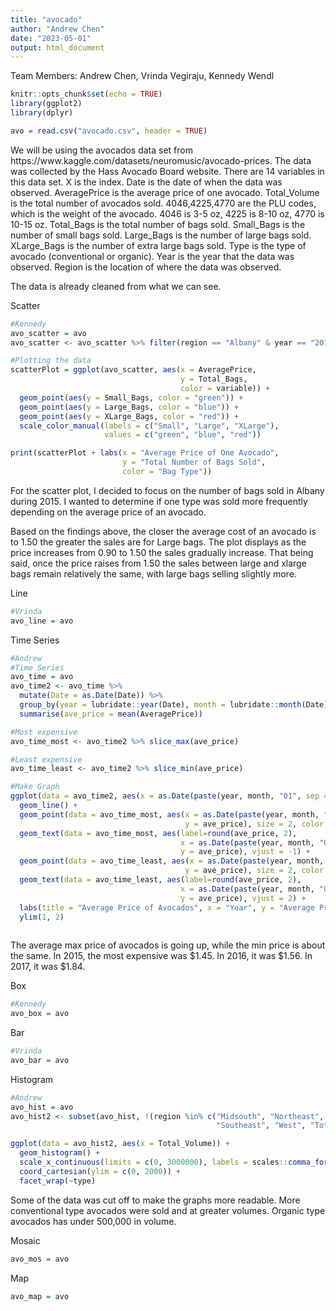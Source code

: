 ```yaml
---
title: "avocado"
author: "Andrew Chen"
date: "2023-05-01"
output: html_document
---
```


Team Members: Andrew Chen, Vrinda Vegiraju, Kennedy Wendl

```r
knitr::opts_chunk$set(echo = TRUE)
library(ggplot2)
library(dplyr)
```

```r
avo = read.csv("avocado.csv", header = TRUE)
```

We will be using the avocados data set from https://www.kaggle.com/datasets/neuromusic/avocado-prices. 
The data was collected by the Hass Avocado Board website. 
There are 14 variables in this data set. X is the index. 
Date is the date of when the data was observed. 
AveragePrice is the average price of one avocado. 
Total_Volume is the total number of avocados sold. 
4046,4225,4770 are the PLU codes, which is the weight of the avocado. 
4046 is 3-5 oz, 4225 is 8-10 oz, 4770 is 10-15 oz. 
Total_Bags is the total number of bags sold. 
Small_Bags is the number of small bags sold. 
Large_Bags is the number of large bags sold. 
XLarge_Bags is the number of extra large bags sold. 
Type is the type of avocado (conventional or organic). 
Year is the year that the data was observed. 
Region is the location of where the data was observed.

The data is already cleaned from what we can see.


Scatter
```r
#Kennedy
avo_scatter = avo
avo_scatter <- avo_scatter %>% filter(region == "Albany" & year == "2015")

#Plotting the data 
scatterPlot = ggplot(avo_scatter, aes(x = AveragePrice, 
                                      y = Total_Bags, 
                                      color = variable)) + 
  geom_point(aes(y = Small_Bags, color = "green")) +
  geom_point(aes(y = Large_Bags, color = "blue")) + 
  geom_point(aes(y = XLarge_Bags, color = "red")) +
  scale_color_manual(labels = c("Small", "Large", "XLarge"),
                     values = c("green", "blue", "red"))

print(scatterPlot + labs(x = "Average Price of One Avocado", 
                         y = "Total Number of Bags Sold",
                         color = "Bag Type"))
```

For the scatter plot, I decided to focus on the number of bags sold in Albany during 2015. I wanted to determine if one type was sold more frequently depending on the average price of an avocado.

Based on the findings above, the closer the average cost of an avocado is to 1.50 the greater the sales are for Large bags. The plot displays as the price increases from 0.90 to 1.50 the sales gradually increase. That being said, once the price raises from 1.50 the sales between large and xlarge bags remain relatively the same, with large bags selling slightly more. 

Line
```r
#Vrinda
avo_line = avo
```

Time Series
```r
#Andrew
#Time Series
avo_time = avo
avo_time2 <- avo_time %>%
  mutate(Date = as.Date(Date)) %>%
  group_by(year = lubridate::year(Date), month = lubridate::month(Date)) %>%
  summarise(ave_price = mean(AveragePrice))

#Most expensive
avo_time_most <- avo_time2 %>% slice_max(ave_price)

#Least expensive
avo_time_least <- avo_time2 %>% slice_min(ave_price)

#Make Graph
ggplot(data = avo_time2, aes(x = as.Date(paste(year, month, "01", sep = "-")), y = ave_price)) +
  geom_line() +
  geom_point(data = avo_time_most, aes(x = as.Date(paste(year, month, "01", sep = "-")), 
                                       y = ave_price), size = 2, color = "red") +
  geom_text(data = avo_time_most, aes(label=round(ave_price, 2),
                                      x = as.Date(paste(year, month, "01", sep = "-")),
                                      y = ave_price), vjust = -1) +
  geom_point(data = avo_time_least, aes(x = as.Date(paste(year, month, "01", sep = "-")), 
                                       y = ave_price), size = 2, color = "blue") +
  geom_text(data = avo_time_least, aes(label=round(ave_price, 2),
                                      x = as.Date(paste(year, month, "01", sep = "-")),
                                      y = ave_price), vjust = 2) +
  labs(title = "Average Price of Avocados", x = "Year", y = "Average Price") +
  ylim(1, 2) 
  
```
The average max price of avocados is going up, while the min price is about the same. 
In 2015, the most expensive was \$1.45. In 2016, it was \$1.56. In 2017, it was \$1.84.

Box
```r
#Kennedy
avo_box = avo
```

Bar
```r
#Vrinda
avo_bar = avo
```

Histogram
```r
#Andrew
avo_hist = avo
avo_hist2 <- subset(avo_hist, !(region %in% c("Midsouth", "Northeast", "SouthCentral",
                                              "Southeast", "West", "TotalUS" )))

ggplot(data = avo_hist2, aes(x = Total_Volume)) +
  geom_histogram() +
  scale_x_continuous(limits = c(0, 3000000), labels = scales::comma_format()) +
  coord_cartesian(ylim = c(0, 2000)) +
  facet_wrap(~type)

```
Some of the data was cut off to make the graphs more readable.
More conventional type avocados were sold and at greater volumes.
Organic type avocados has under 500,000 in volume.

Mosaic
```r
avo_mos = avo
```

Map
```r
avo_map = avo
```

